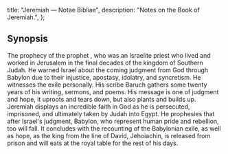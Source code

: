   title: "Jeremiah — Notae Bibliae",
  description: "Notes on the Book of Jeremiah.",
};

<Initial text="Jeremiah" />

## Synopsis

The prophecy of the prophet <Definition lang="hebrew" anchor="yirmya" text="Jeremiah" />, who was an Israelite priest who lived and worked in Jerusalem in the final decades of the kingdom of Southern Judah. He warned Israel about the coming judgment from God through Babylon due to their injustice, apostasy, idolatry, and syncretism. He witnesses the exile personally. His scribe Baruch gathers some twenty years of his writing, sermons, and poems. His message is one of judgment and hope, it uproots and tears down, but also plants and builds up. Jeremiah displays an incredible faith in God as he is persecuted, imprisoned, and ultimately taken by Judah into Egypt. He prophesies that after Israel's judgment, Babylon, who represent human pride and rebellion, too will fall. It concludes with the recounting of the Babylonian exile, as well as hope, as the king from the line of David, Jehoiachin, is released from prison and will eats at the royal table for the rest of his days.
